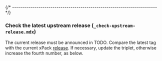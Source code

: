 
{/* ------------------------------------------------------------------------ */}

### Check the latest upstream release (`_check-upstream-release.mdx`)

The current release must be announced in
TODO.
Compare the latest tag with the current xPack
[release](https://github.com/xpack-dev-tools/wine-xpack/releases).
If necessary, update the triplet, otherwise increase the fourth number,
as below.
